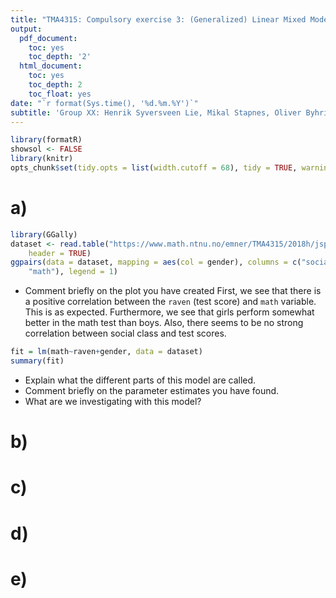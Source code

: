 ```yaml
--- 
title: "TMA4315: Compulsory exercise 3: (Generalized) Linear Mixed Models" 
output:
  pdf_document:
    toc: yes
    toc_depth: '2'
  html_document:
    toc: yes
    toc_depth: 2
    toc_float: yes
date: "`r format(Sys.time(), '%d.%m.%Y')`"
subtitle: 'Group XX: Henrik Syversveen Lie, Mikal Stapnes, Oliver Byhring'
---
```


```r
library(formatR)
showsol <- FALSE
library(knitr)
opts_chunk$set(tidy.opts = list(width.cutoff = 68), tidy = TRUE, warning = FALSE, error = FALSE, message = FALSE, echo = TRUE)
```

# a)
```r
library(GGally)
dataset <- read.table("https://www.math.ntnu.no/emner/TMA4315/2018h/jsp2.txt", 
    header = TRUE)
ggpairs(data = dataset, mapping = aes(col = gender), columns = c("social", "raven", 
    "math"), legend = 1)
```

* Comment briefly on the plot you have created
First, we see that there is a positive correlation between the `raven` (test score) and `math` variable. This is as expected. Furthermore, we see that girls perform somewhat better in the math test than boys. Also, there seems to be no strong correlation between social class and test scores.


```r
fit = lm(math~raven+gender, data = dataset)
summary(fit)


```
* Explain what the different parts of this model are called.
* Comment briefly on the parameter estimates you have found.
* What are we investigating with this model?


# b)




# c)




# d)




# e)

